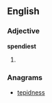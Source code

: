 ==English==

===Adjective===
'''spendiest'''

# {{superlative of|[[spendy]]}}

===Anagrams===
* [[tepidness#English|tepidness]]